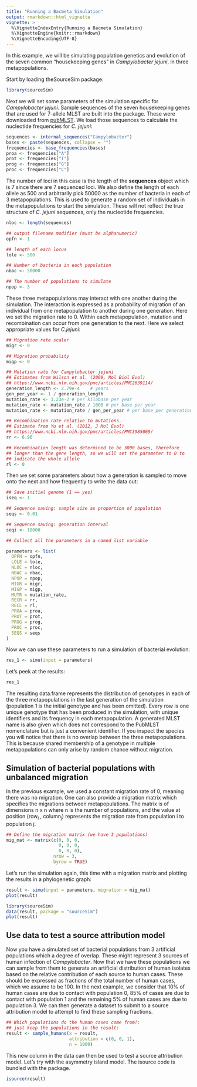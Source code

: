 ```yaml
---
title: "Running a Bacmeta Simulation"
output: rmarkdown::html_vignette
vignette: >
  %\VignetteIndexEntry{Running a Bacmeta Simulation}
  %\VignetteEngine{knitr::rmarkdown}
  %\VignetteEncoding{UTF-8}
---
```


In this example, we will be simulating population genetics and evolution of
the seven common "housekeeping genes" in *Campylobacter jejuni*, in three
metapopulations.

Start by loading theSourceSim package:
```r
library(sourceSim)
```

Next we will set some parameters of the simulation specific for
*Campylobacter jejuni*. Sample sequences of the seven housekeeping genes that
are used for 7-allele MLST are built into the package. These were downloaded
from [pubMLST](https://pubmlst.org/). We load those sequences to calculate the
nucleotide frequencies for *C. jejuni*:

```r
sequences <- internal_sequences("Campylobacter")
bases <- paste(sequences, collapse = "")
frequencies <- base_frequencies(bases)
proa <- frequencies["A"]
prot <- frequencies["T"]
prog <- frequencies["G"]
proc <- frequencies["C"]
```

The number of loci in this case is the length of the **sequences** object
which is 7 since there are 7 sequenced loci. We also define the length
of each allele as 500 and arbitrarily pick 50000 as the number of
bacteria in each of 3 metapopulations. This is used to generate a
random set of individuals in the metapopulations to start the
simulation. These will not reflect the true structure of *C. jejuni*
sequences, only the nucleotide frequencies.

```r
nloc <- length(sequences)

## output filename modifier (must be alphanumeric)
opfn <- 1

## length of each locus
lole <- 500

## Number of bacteria in each population
nbac <- 50000

## The number of populations to simulate
npop <- 3
```

These three metapopulations may interact with one another during the
simulation. The interaction is expressed as a probability of migration
of an individual from one metapopulation to another during one
generation. Here we set the migration rate to 0. Within each
metapopulation, mutation and recombination can occur from one
generation to the next. Here we select appropriate values for
*C.jejuni*:

```r
## Migration rate scaler
migr <- 0

## Migration probability
migp <- 0

## Mutation rate for Campylobacter jejuni
## Estimates from Wilson et al. (2009, Mol Biol Evol)
## https://www.ncbi.nlm.nih.gov/pmc/articles/PMC2639114/
generation_length <- 2.79e-4    # years
gen_per_year <- 1 / generation_length
mutation_rate <- 3.23e-2 # per kilobase per year
mutation_rate <- mutation_rate / 1000 # per base per year
mutation_rate <- mutation_rate / gen_per_year # per base per generation

## Recombination rate relative to mutations.
## Estimate from Yu et al. (2012, J Mol Evol)
## https://www.ncbi.nlm.nih.gov/pmc/articles/PMC3985069/
rr <- 6.96

## Recombination length was determined to be 3000 bases, therefore
## longer than the gene length, so we will set the parameter to 0 to
## indicate the whole allele
rl <- 0
```

Then we set some parameters about how a generation is sampled to move
onto the next and how frequently to write the data out:

```r
## Save initial genome (1 == yes)
iseq <- 1

## Sequence saving: sample size as proportion of population
seqs <- 0.01

## Sequence saving: generation interval
seqi <- 10000

## Collect all the parameters in a named list variable

parameters <- list(
  OPFN = opfn,
  LOLE = lole,
  NLOC = nloc,
  NBAC = nbac,
  NPOP = npop,
  MIGR = migr,
  MIGP = migp,
  MUTR = mutation_rate,
  RECR = rr,
  RECL = rl,
  PROA = proa,
  PROT = prot,
  PROG = prog,
  PROC = proc,
  SEQS = seqs
)
```

Now we can use these parameters to run a simulation of bacterial evolution:


```r
res_1 <- simu(input = parameters)
```

Let's peek at the results:

```r
res_1
```

The resulting data.frame represents the distribution of genotypes in each of
the three metapopulations in the last generation of the simulation (population 
1 is the initial genotype and has been omitted). Every row is one unique 
genotype that has been produced in the  simulation, with unique identifiers and 
its frequency in each metapopulation. A generated MLST name is also given which 
does not correspond to the PubMLST nomenclature but is just a convenient 
identifier. If you inspect the species you will notice that there is no overlap 
between the three metapopulations. This is because shared membership of a 
genotype in multiple metapopulations can only arise by random chance without 
migration.

## Simulation of bacterial populations with unbalanced migration

In the previous example, we used a constant migration rate of 0,
meaning there was no migration. One can also provide a migration
matrix which specifies the migrations between metapopulations. The
matrix is of dimensions n x n where n is the number of populations,
and the value at position (row<sub>i</sub> , column<sub>j</sub>)
represents the migration rate from population i to population j.

```r
## Define the migration matrix (we have 3 populations)
mig_mat <- matrix(c(0, 0, 0,
                    0, 0, 0,
                    0, 0, 0),
                  nrow = 3,
                  byrow = TRUE)
```

Let's run the simulation again, this time with a migration matrix and
plotting the results in a phylogenetic graph:

```r
result <- simu(input = parameters, migration = mig_mat)
plot(result)
```
```r
library(sourceSim)
data(result, package = "sourceSim")
plot(result)
```

## Use data to test a source attribution model

Now you have a simulated set of bacterial populations from 3
artificial populations which a degree of overlap. These might
represent 3 sources of human infection of *Campylobacter*. Now that we
have these populations we can sample from them to generate an
artificial distribution of human isolates based on the relative
contribution of each source to human cases. These should be expressed
as fractions of the total number of human cases, which we assume to be
100. In the next example, we consider that 10% of human cases are due
to contact with population 0, 85% of cases are due to contact with
population 1 and the remaining 5% of human cases are due to
population 3. We can then generate a dataset to submit to a source
attribution model to attempt to find these sampling fractions.

```r
## Which populations do the human cases come from?:
## just keep the populations in the result:
result <- sample_humans(x = result,
                        attribution = c(0, 0, 1),
                        n = 1000)
```

This new column in the data can then be used to test a source
attribution model. Let's try with the asymmetry island model. The
isource code is bundled with the package.

```r
isource(result)
```
